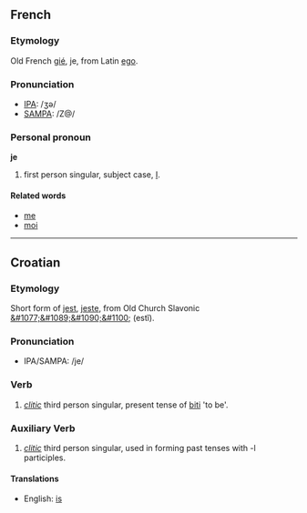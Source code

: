 ==French==
===Etymology===
Old French [[gié]], je, from Latin [[ego]].

===Pronunciation===
*[[w:IPA|IPA]]: /ʒə/
*[[w:SAMPA|SAMPA]]: /Z@/

===Personal pronoun===
'''je'''

# first person singular, subject case, [[I]].

====Related words====
*[[me]]
*[[moi]]

----

==Croatian==
===Etymology===
Short form of [[jest]], [[jeste]], from Old Church Slavonic [[&#1077;&#1089;&#1090;&#1100;]] (est&#301;).

===Pronunciation===
*IPA/SAMPA: /je/

===Verb===
# ''[[clitic]]'' third person singular, present tense of [[biti]] 'to be'.

===Auxiliary Verb===
# ''[[clitic]]'' third person singular, used in forming past tenses with -l participles.

====Translations====
*English: [[is]]